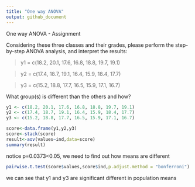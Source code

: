 ---
title: "One way ANOVA"
output: github_document
---


One way ANOVA - Assignment


Considering these three classes and their grades, please perform the step-by-step ANOVA analysis, and interpret the results:


> y1 = c(18.2, 20.1, 17.6, 16.8, 18.8, 19.7, 19.1)

> y2 = c(17.4, 18.7, 19.1, 16.4, 15.9, 18.4, 17.7)

> y3 = c(15.2, 18.8, 17.7, 16.5, 15.9, 17.1, 16.7)


What group(s) is different than the others and how?


```{r}
y1 <- c(18.2, 20.1, 17.6, 16.8, 18.8, 19.7, 19.1)
y2 <- c(17.4, 18.7, 19.1, 16.4, 15.9, 18.4, 17.7)
y3 <- c(15.2, 18.8, 17.7, 16.5, 15.9, 17.1, 16.7)

score<-data.frame(y1,y2,y3)
score<-stack(score)
result<-aov(values~ind,data=score)
summary(result)
```
notice p=0.0373<0.05, we need to find out how means are different

```{r}
pairwise.t.test(score$values,score$ind,p.adjust.method = "bonferroni")

```

we can see that y1 and y3 are significant different in population means
